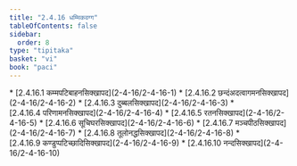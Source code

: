 ```yaml
---
title: "2.4.16 धम्मिकवग्ग"
tableOfContents: false
sidebar:
  order: 8
type: "tipitaka"
basket: "vi"
book: "paci"
---
```



<DynamicBreadcrumb />



<TableOfContents book="paci" section="2.4.16">
* [2.4.16.1 कम्मपटिबाहनसिक्खापद](2-4-16/2-4-16-1)
* [2.4.16.2 छन्दंअदत्वागमनसिक्खापद](2-4-16/2-4-16-2)
* [2.4.16.3 दुब्बलसिक्खापद](2-4-16/2-4-16-3)
* [2.4.16.4 परिणामनसिक्खापद](2-4-16/2-4-16-4)
* [2.4.16.5 रतनसिक्खापद](2-4-16/2-4-16-5)
* [2.4.16.6 सूचिघरसिक्खापद](2-4-16/2-4-16-6)
* [2.4.16.7 मञ्चपीठसिक्खापद](2-4-16/2-4-16-7)
* [2.4.16.8 तूलोनद्धसिक्खापद](2-4-16/2-4-16-8)
* [2.4.16.9 कण्डुप्पटिच्छादिसिक्खापद](2-4-16/2-4-16-9)
* [2.4.16.10 नन्दसिक्खापद](2-4-16/2-4-16-10)
</TableOfContents>